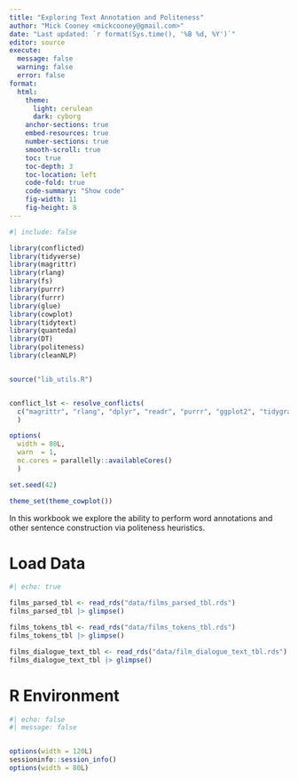 ```yaml
---
title: "Exploring Text Annotation and Politeness"
author: "Mick Cooney <mickcooney@gmail.com>"
date: "Last updated: `r format(Sys.time(), '%B %d, %Y')`"
editor: source
execute:
  message: false
  warning: false
  error: false
format:
  html:
    theme:
      light: cerulean
      dark: cyborg
    anchor-sections: true
    embed-resources: true
    number-sections: true
    smooth-scroll: true
    toc: true
    toc-depth: 3
    toc-location: left
    code-fold: true
    code-summary: "Show code"
    fig-width: 11
    fig-height: 8
---
```



```r
#| include: false

library(conflicted)
library(tidyverse)
library(magrittr)
library(rlang)
library(fs)
library(purrr)
library(furrr)
library(glue)
library(cowplot)
library(tidytext)
library(quanteda)
library(DT)
library(politeness)
library(cleanNLP)


source("lib_utils.R")


conflict_lst <- resolve_conflicts(
  c("magrittr", "rlang", "dplyr", "readr", "purrr", "ggplot2", "tidygraph")
  )

options(
  width = 80L,
  warn  = 1,
  mc.cores = parallelly::availableCores()
  )

set.seed(42)

theme_set(theme_cowplot())
```

In this workbook we explore the ability to perform word annotations and other
sentence construction via politeness heuristics.



# Load Data

```r
#| echo: true

films_parsed_tbl <- read_rds("data/films_parsed_tbl.rds")
films_parsed_tbl |> glimpse()

films_tokens_tbl <- read_rds("data/films_tokens_tbl.rds")
films_tokens_tbl |> glimpse()

films_dialogue_text_tbl <- read_rds("data/film_dialogue_text_tbl.rds")
films_dialogue_text_tbl |> glimpse()
```







# R Environment

```r
#| echo: false
#| message: false


options(width = 120L)
sessioninfo::session_info()
options(width = 80L)
```
